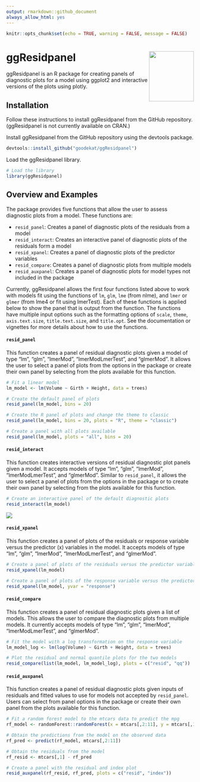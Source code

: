 ```yaml
---
output: rmarkdown::github_document
always_allow_html: yes
---
```


```r
knitr::opts_chunk$set(echo = TRUE, warning = FALSE, message = FALSE)
```

# ggResidpanel <img align="right" width="120" height="135" src="./man/figures/logo.png">

ggResidpanel is an R package for creating panels of diagnostic plots for a model using ggplot2 and interactive versions of the plots using plotly.

## Installation

Follow these instructions to install ggResidpanel from the GitHub repository. (ggResidpanel is not currently available on CRAN.)

Install ggResidpanel from the GitHub repository using the devtools package.

```r
devtools::install_github("goodekat/ggResidpanel")
```

Load the ggResidpanel library.

```r
# Load the library
library(ggResidpanel)
```

## Overview and Examples

The package provides five functions that allow the user to assess diagnostic plots from a model. These functions are:

- `resid_panel`: Creates a panel of diagnostic plots of the residuals from a model
- `resid_interact`: Creates an interactive panel of diagnostic plots of the residuals form a model
- `resid_xpanel`: Creates a panel of diagnostic plots of the predictor variables 
- `resid_compare`: Creates a panel of diagnostic plots from multiple models
- `resid_auxpanel`: Creates a panel of diagnostic plots for model types not included in the package

Currently, ggResidpanel allows the first four functions listed above to work with models fit using the functions of `lm`, `glm`, `lme` (from nlme), and `lmer` or `glmer` (from lme4 or fit using lmerTest). Each of these functions is applied below to show the panel that is output from the function. The functions have multiple input options such as the formatting options of `scale`, `theme`, `axis.text.size`, `title.text.size`, and `title.opt`. See the documentation or vignettes for more details about how to use the functions.

#### `resid_panel`

This function creates a panel of residual diagnostic plots given a model of type "lm", "glm", "lmerMod", "lmerModLmerTest", and "glmerMod". It allows the user to select a panel of plots from the options in the package or create their own panel by selecting from the plots available for this function.

```r
# Fit a linear model
lm_model <- lm(Volume ~ Girth + Height, data = trees)

# Create the default panel of plots
resid_panel(lm_model, bins = 20)

# Create the R panel of plots and change the theme to classic
resid_panel(lm_model, bins = 20, plots = "R", theme = "classic")

# Create a panel with all plots available
resid_panel(lm_model, plots = "all", bins = 20)
```

#### `resid_interact`

This function creates interactive versions of residual diagnostic plot panels given a model. It accepts models of type "lm", "glm", "lmerMod", "lmerModLmerTest", and "glmerMod". Similar to `resid_panel`, it allows the user to select a panel of plots from the options in the package or to create their own panel by selecting from the plots available for this function.

```r
# Create an interactive panel of the default diagnostic plots
resid_interact(lm_model)
```

![](./man/figures/interact.gif)

#### `resid_xpanel`

This function creates a panel of plots of the residuals or response variable versus the predictor (x) variables in the model. It accepts models of type "lm", "glm", "lmerMod", "lmerModLmerTest", and "glmerMod".

```r
# Create a panel of plots of the residuals versus the predictor variables
resid_xpanel(lm_model)

# Create a panel of plots of the response variable versus the predictor variables
resid_xpanel(lm_model, yvar = "response")
```

#### `resid_compare`

This function creates a panel of residual diagnostic plots given a list of models. This allows the user to compare the diagnostic plots from multiple models. It currently accepts models of type "lm", "glm", "lmerMod", "lmerModLmerTest", and "glmerMod".

```r
# Fit the model with a log transformation on the response variable
lm_model_log <- lm(log(Volume) ~ Girth + Height, data = trees)

# Plot the residual and normal quantile plots for the two models
resid_compare(list(lm_model, lm_model_log), plots = c("resid", "qq"))
```

#### `resid_auxpanel`

This function creates a panel of residual diagnostic plots given inputs of residuals and fitted values to use for models not accepted by `resid_panel`. Users can select from panel options in the package or create their own panel from the plots available for this function.

```r
# Fit a random forest model to the mtcars data to predict the mpg
rf_model <- randomForest::randomForest(x = mtcars[,2:11], y = mtcars[,1])

# Obtain the predictions from the model on the observed data
rf_pred <- predict(rf_model, mtcars[,2:11])

# Obtain the residuals from the model
rf_resid <- mtcars[,1] - rf_pred

# Create a panel with the residual and index plot
resid_auxpanel(rf_resid, rf_pred, plots = c("resid", "index"))
```

